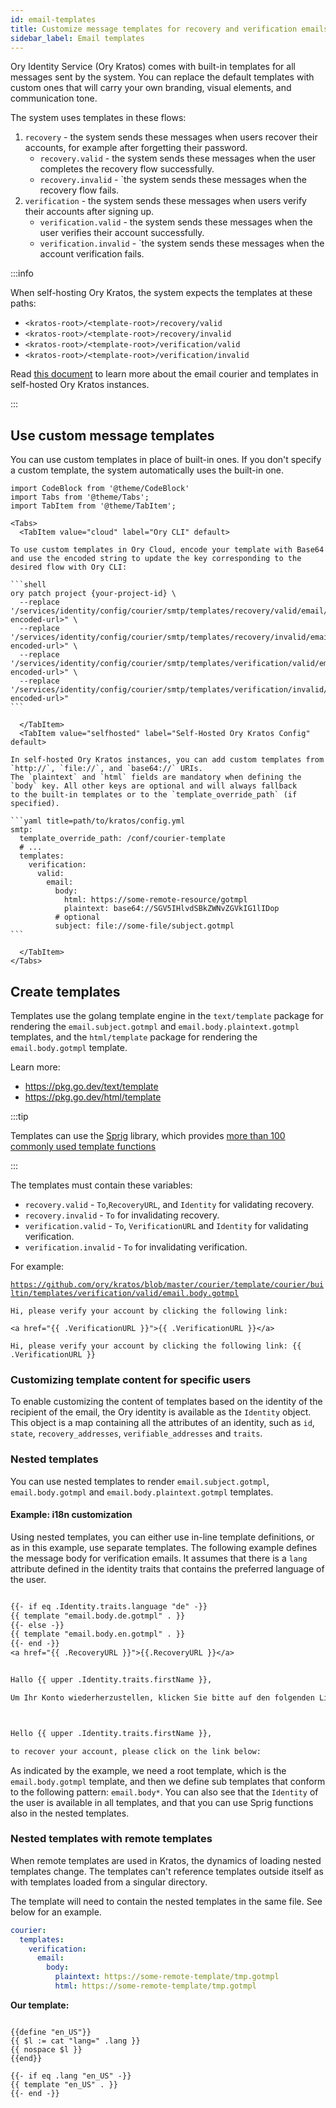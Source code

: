 ```yaml
---
id: email-templates
title: Customize message templates for recovery and verification emails
sidebar_label: Email templates
---
```


Ory Identity Service (Ory Kratos) comes with built-in templates for all messages sent by the system. You can replace the default
templates with custom ones that will carry your own branding, visual elements, and communication tone. 

The system uses templates in these flows: 

1. `recovery` - the system sends these messages when users recover their accounts, for example after forgetting their password. 
    - `recovery.valid` - the system sends these messages when the user completes the recovery flow successfully.
    - `recovery.invalid` - `the system sends these messages when the recovery flow fails.
2. `verification` - the system sends these messages when users verify their accounts after signing up.
    - `verification.valid` - the system sends these messages when the user verifies their account successfully.
    - `verification.invalid` - `the system sends these messages when the account verification fails.

:::info

When self-hosting Ory Kratos, the system expects the templates at these paths: 

- `<kratos-root>/<template-root>/recovery/valid`
- `<kratos-root>/<template-root>/recovery/invalid`
- `<kratos-root>/<template-root>/verification/valid`
- `<kratos-root>/<template-root>/verification/invalid`

Read [this document](../self-hosted/mail-courier) to learn more about the email courier and templates in self-hosted Ory Kratos instances.

:::

## Use custom message templates

You can use custom templates in place of built-in ones. If you don't specify a custom template, the system automatically uses the
built-in one.

````mdx-code-block
import CodeBlock from '@theme/CodeBlock'
import Tabs from '@theme/Tabs';
import TabItem from '@theme/TabItem';

<Tabs>
  <TabItem value="cloud" label="Ory CLI" default>

To use custom templates in Ory Cloud, encode your template with Base64 and use the encoded string to update the key corresponding to the
desired flow with Ory CLI:

```shell
ory patch project {your-project-id} \
  --replace '/services/identity/config/courier/smtp/templates/recovery/valid/email/body="base64://<b64-encoded-url>" \
  --replace '/services/identity/config/courier/smtp/templates/recovery/invalid/email/body="base64://<b64-encoded-url>" \
  --replace '/services/identity/config/courier/smtp/templates/verification/valid/email/body="base64://<b64-encoded-url>" \
  --replace '/services/identity/config/courier/smtp/templates/verification/invalid/email/body="base64://<b64-encoded-url>"
```

  </TabItem>
  <TabItem value="selfhosted" label="Self-Hosted Ory Kratos Config" default>

In self-hosted Ory Kratos instances, you can add custom templates from `http://`, `file://`, and `base64://` URIs.
The `plaintext` and `html` fields are mandatory when defining the `body` key. All other keys are optional and will always fallback 
to the built-in templates or to the `template_override_path` (if specified).

```yaml title=path/to/kratos/config.yml
smtp:
  template_override_path: /conf/courier-template
  # ...
  templates:
    verification:
      valid:
        email:
          body:
            html: https://some-remote-resource/gotmpl
            plaintext: base64://SGV5IHlvdSBkZWNvZGVkIG1lIDop
          # optional
          subject: file://some-file/subject.gotmpl
```

  </TabItem>
</Tabs>
````

## Create templates

Templates use the golang template engine in the `text/template` package for rendering the `email.subject.gotmpl` and
`email.body.plaintext.gotmpl` templates, and the `html/template` package for rendering the `email.body.gotmpl` template.

Learn more:

- https://pkg.go.dev/text/template
- https://pkg.go.dev/html/template

:::tip

Templates can use the [Sprig](https://github.com/Masterminds/sprig) library, which provides [more than 100 commonly used template functions](http://masterminds.github.io/sprig/)

:::

The templates must contain these variables: 

- `recovery.valid` - `To`,`RecoveryURL`, and `Identity` for validating recovery.
- `recovery.invalid` - `To` for invalidating recovery.
- `verification.valid` - `To`, `VerificationURL` and `Identity` for validating verification.
- `verification.invalid` - `To` for invalidating verification.

For example:

[`https://github.com/ory/kratos/blob/master/courier/template/courier/builtin/templates/verification/valid/email.body.gotmpl`](https://github.com/ory/kratos/blob/master/courier/template/courier/builtin/templates/verification/valid/email.body.gotmpl)

```gotmpl title="courier/template/templates/verification/valid/email.body.gotmpl"
Hi, please verify your account by clicking the following link:

<a href="{{ .VerificationURL }}">{{ .VerificationURL }}</a>
```

```gotmp title="courier/template/templates/verification/valid/email.body.plaintext.gotmpl"
Hi, please verify your account by clicking the following link: {{ .VerificationURL }}
```

### Customizing template content for specific users

To enable customizing the content of templates based on the identity of the recipient of the email, the Ory identity is available
as the `Identity` object. This object is a map containing all the attributes of an identity, such as `id`, `state`,
`recovery_addresses`, `verifiable_addresses` and `traits`.

### Nested templates

You can use nested templates to render `email.subject.gotmpl`, `email.body.gotmpl` and `email.body.plaintext.gotmpl` templates.

#### Example: i18n customization

Using nested templates, you can either use in-line template definitions, or as in this example, use separate templates. The following
example defines the message body for verification emails. It assumes that there is a `lang` attribute defined in the identity traits 
that contains the preferred language of the user.

```txt file="<template-root>/recovery/valid/email.body.gotmpl"

{{- if eq .Identity.traits.language "de" -}}
{{ template "email.body.de.gotmpl" . }}
{{- else -}}
{{ template "email.body.en.gotmpl" . }}
{{- end -}}
<a href="{{ .RecoveryURL }}">{{.RecoveryURL }}</a>
```

```txt file="<template-root>/recovery/valid/email.body.de.gotmpl"

Hallo {{ upper .Identity.traits.firstName }},

Um Ihr Konto wiederherzustellen, klicken Sie bitte auf den folgenden Link:
```

```txt file="<template-root>/recovery/valid/email.body.en.gotmpl"


Hello {{ upper .Identity.traits.firstName }},

to recover your account, please click on the link below:
```

As indicated by the example, we need a root template, which is the `email.body.gotmpl` template, and then we define sub templates
that conform to the following pattern: `email.body*`. You can also see that the `Identity` of the user is available in all
templates, and that you can use Sprig functions also in the nested templates.

### Nested templates with remote templates

When remote templates are used in Kratos, the dynamics of loading nested templates change. The templates can't reference templates
outside itself as with templates loaded from a singular directory.

The template will need to contain the nested templates in the same file. See below for an example.

```yaml title="path/to/my/kratos/config.yml"
courier:
  templates:
    verification:
      email:
        body:
          plaintext: https://some-remote-template/tmp.gotmpl
          html: https://some-remote-template/tmp.gotmpl
```

**Our template:**

```gotmpl title="https://some-remote-template/tmp.gotmpl"

{{define "en_US"}}
{{ $l := cat "lang=" .lang }}
{{ nospace $l }}
{{end}}

{{- if eq .lang "en_US" -}}
{{ template "en_US" . }}
{{- end -}}

```